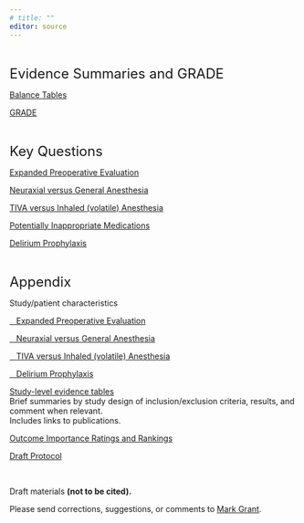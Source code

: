 ```yaml
---
# title: ""
editor: source
---
```


<!-- Google tag (gtag.js) -->
<script async src="https://www.googletagmanager.com/gtag/js?id=G-ZKMEBHKBYM"></script>
<script>
  window.dataLayer = window.dataLayer || [];
  function gtag(){dataLayer.push(arguments);}
  gtag('js', new Date());

  gtag('config', 'G-ZKMEBHKBYM');
</script>

<br/>

<font size = 5> Evidence Summaries and GRADE </font>

[Balance Tables](balance_tables.html)

[GRADE](soe_gt.html)

<br/>

<font size = 5> Key Questions </font>

[Expanded Preoperative Evaluation](kq1.html)

[Neuraxial versus General Anesthesia](kq3.html)  

[TIVA versus Inhaled (volatile) Anesthesia](kq4.html)

[Potentially Inappropriate Medications](kq5.html)

[Delirium Prophylaxis](kq6.html)

<br/>

<font size = 5> Appendix </font>

Study/patient characteristics 

[   Expanded Preoperative Evaluation](summary_kq1.html)

[   Neuraxial versus General Anesthesia](summary_kq3.html)

[   TIVA versus Inhaled (volatile) Anesthesia](summary_kq4.html)

[   Delirium Prophylaxis](summary_kq6.html)

[Study-level evidence tables](evidence_tables.html)  
Brief summaries by study design of inclusion/exclusion criteria, results, and comment when relevant.   
Includes links to publications. 

[Outcome Importance Ratings and Rankings](outcome_rankings.html)

[Draft Protocol](protocol.html)

<br/>

Draft materials **(not to be cited).**

Please send corrections, suggestions, or comments to [Mark Grant](mailto:m.grant@asahq.org).

